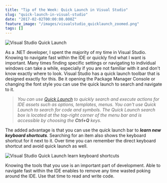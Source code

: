 ```yaml
---
title: "Tip of the Week: Quick Launch in Visual Studio"
slug: "quick-launch-in-visual-studio"
date: "2017-02-02T00:00:00.000Z"
feature_image: "/images/visualstudio_quicklaunch_zoomed.png"
tags: []
---
```


![Visual Studio Quick Launch](/images/visualstudio_quicklaunch.png)

As a .NET developer, I spent the majority of my time in Visual Studio. Knowing to navigate fast within the IDE or quickly find what I want is important. Many times finding specific settings or navigating to individual windows can take a while, especially if you are not familiar with it and don't know exactly where to look. Visual Studio has a quick launch toolbar that is designed exactly for this. Be it opening the Package Manager Console or changing the font style you can use the quick launch to search and navigate to it.

> _You can use [Quick Launch](https://msdn.microsoft.com/en-us/library/hh417697.aspx) to quickly search and execute actions for IDE assets such as options, templates, menus. You can't use Quick Launch to search for code and symbols. The Quick Launch search box is located at the top-right corner of the menu bar and is accessible by choosing the **Ctrl+Q** keys._

The added advantage is that you can use the quick launch bar to **_learn new keyboard shortcuts_**. Searching for an item also shows the keyboard shortcut for it next to it. Over time you can remember the direct keyboard shortcut and avoid quick launch as well.

![Visual Studio Quick Launch learn keyboard shortcuts](/images/visualstudio_quicklaunch_keyboardShortcuts.png)

Knowing the tools that you use is an important part of development. Able to navigate fast within the IDE enables to remove any time wasted poking around the IDE. Use that time to read and write code.